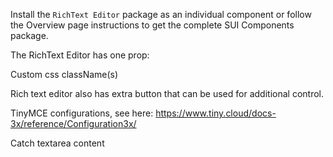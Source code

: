 
<Section contained={true} style={{ paddingTop: 0, paddingBottom: 0 }}>
	<p>
		Install the <Code small={true}>RichText Editor</Code> package as an
		individual component or follow the Overview page instructions to get the
		complete SUI Components package.
	</p>
</Section>

<Section title="Props" border={true}>
	<p>The RichText Editor has one prop:</p>
	<Section
		title={{ content: "className*", tag: "string", small: true }}
		style={{ paddingTop: 10, paddingLeft: 20, paddingRight: 0 }}
	>
		<p>Custom css className(s)</p>
	</Section>
	<Section
		title={{ content: "actions*", tag: "ReactNode", small: true }}
		style={{ paddingTop: 10, paddingLeft: 20, paddingRight: 0 }}
	>
		<p>Rich text editor also has extra button that can be used for additional control.</p>
	</Section>
	<Section
		title={{ content: "tinyMCEOptions*", tag: "object", small: true }}
		style={{ paddingTop: 10, paddingLeft: 20, paddingRight: 0 }}
	>
		<p>TinyMCE configurations, see here: <a href="https://www.tiny.cloud/docs-3x/reference/Configuration3x/" target="_blank">https://www.tiny.cloud/docs-3x/reference/Configuration3x/</a></p>
	</Section>
	<Section
		title={{ content: "onChange*", tag: "function", small: true }}
		style={{ paddingTop: 10, paddingLeft: 20, paddingRight: 0 }}
	>
		<p>Catch textarea content</p>
	</Section>
</Section>
